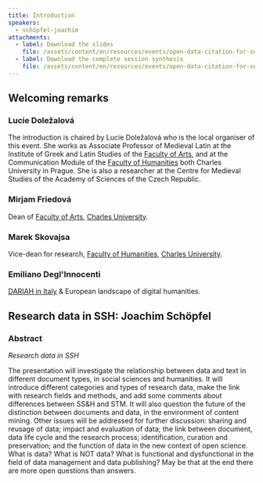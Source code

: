 ```yaml
---
title: Introduction
speakers:
  - schöpfel-joachim
attachments:
  - label: Download the slides
    file: /assets/content/en/resources/events/open-data-citation-for-social-science-and-humanities/sessions/0/1.2-Schopfel.pdf
  - label: Download the complete session synthesis
    file: /assets/content/en/resources/events/open-data-citation-for-social-science-and-humanities/sessions/0/DARIAH_Winter_School-1-Introduction.pdf
---
```

## Welcoming remarks

### Lucie Doležalová

The introduction is chaired by Lucie Doležalová who is the local organiser of this event. She works as Associate Professor of Medieval Latin at the Institute of Greek and Latin Studies of the [Faculty of Arts](http://fhs.cuni.cz/FHSENG-1.html), and at the Communication Module of the [Faculty of Humanities](http://fhs.cuni.cz/FHSENG-1.html) both Charles University in Prague. She is also a researcher at the Centre for Medieval Studies of the Academy of Sciences of the Czech Republic.

### Mirjam Friedová

Dean of [Faculty of Arts](http://www.ff.cuni.cz/home/), [Charles University](http://www.cuni.cz/UKEN-1.html).

### Marek Skovajsa

Vice-dean for research, [Faculty of Humanities](http://fhs.cuni.cz/FHSENG-1.html), [Charles University](http://www.cuni.cz/UKEN-1.html).

### Emiliano Degl'Innocenti

[DARIAH in Italy](http://it.dariah.eu/sito/) & European landscape of digital humanities.

## Research data in SSH: Joachim Schöpfel

### Abstract

*Research data in SSH*

The presentation will investigate the relationship between data and text in different document types, in social sciences and humanities. It will introduce different categories and types of research data, make the link with research fields and methods, and add some comments about differences between SS\&H and STM. It will also question the future of the distinction between documents and data, in the environment of content mining. Other issues will be addressed for further discussion: sharing and reusage of data; impact and evaluation of data; the link between document, data life cycle and the research process; identification, curation and preservation; and the function of data in the new context of open science. What is data? What is NOT data? What is functional and dysfunctional in the field of data management and data publishing? May be that at the end there are more open questions than answers.
